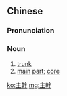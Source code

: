 {{also|主干}}
==Chinese==
{{zh-forms|s=主干}}

===Pronunciation===
{{zh-pron
|m=zhǔgàn
|cat=n
}}

===Noun===
{{zh-noun}}

# [[trunk]] {{qualifier|of a tree}}
# [[main]] [[part]]; [[core]]

[[ko:主幹]]
[[mg:主幹]]